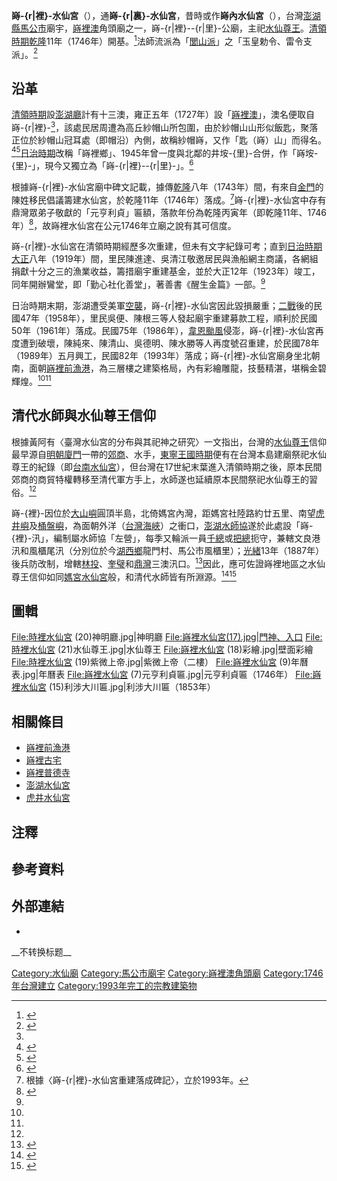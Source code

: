 {{東亞廟宇
|name=嵵-{r|裡}-水仙宮
|img=File:嵵裡水仙宮 (2)立面.jpg
|image_width=300 px
|location={{TWN}} 880 澎湖縣馬公市嵵-{r|裡}--{r|里}-24號
|god=[[水仙尊王|水仙尊王]]
|open_year= {{QIN}}[[乾隆|乾隆]]11年（1746年）前
|founder=不詳
|img_capt=立面
|type=水仙廟、角頭廟
|pinyin= Shí-lǐ shuǐ-xiān-gōng
|tl= Sî-lí Tsuí-sian-kiong
|cere_date=[[農曆|農曆]]十月初十（水仙尊王聖誕）}}

'''嵵-{r|裡}-水仙宮'''（{{Lang-nan-tw|Sî-lí Tsuí-sian-kiong}}），通'''嵵-{r|裏}-水仙宮'''，昔時或作'''嵵內水仙宮'''（{{Lang-nan-tw|Sî-lāi/luē Tsuí-sian-kiong}}），台灣[[澎湖縣|澎湖縣]][[馬公市|馬公市]]廟宇，[[嵵裡澳|嵵裡澳]]角頭廟之一，嵵-{r|裡}--{r|里}-公廟，主祀[[水仙尊王|水仙尊王]]。[[臺灣清治時期|清領時期]][[乾隆|乾隆]]11年（1746年）開基。<ref name=":3">{{Cite web|title=〈水仙宮〉|url=https://penghu.info/OB9383B4A8D1D5AF2B6D|accessdate=|author=|date=|format=|publisher=Penghu.Info｜澎湖知識服務平台|language=zh-tw|archiveurl=https://web.archive.org/web/20201109205255/https://penghu.info/OB9383B4A8D1D5AF2B6D|archivedate=2020-11-09|dead-url=no}}</ref>法師流派為「[[閭山派|閭山派]]」之「玉皇勅令、雷令支派」。<ref name=":12">{{Cite book|title=《澎湖廟宇的法師與乩童圖錄》|last=甘|first=村吉|publisher=甘村吉|year=2009|isbn=9789574164110|location=澎湖縣|language=zh-tw}}</ref>{{RP|60–62}}

== 沿革 ==
[[臺灣清治時期|清領時期]]設[[澎湖廳_(清治時期)|澎湖廳]]計有十三澳，雍正五年（1727年）設「[[嵵裡澚|嵵裡澳]]」，澳名便取自嵵-{r|裡}-<ref name=":0" />{{RP|64-65}}，該處民居周遭為高丘紗帽山所包圍，由於紗帽山山形似飯匙，聚落正位於紗帽山冠耳處（即帽沿）內側，故稱紗帽嵵，又作「匙（嵵）山」而得名。<ref>{{Cite web|title=〈嵵裡里〉|url=https://penghu.info/OB25C7271E19A95C8657|accessdate=|author=|date=|format=|publisher=Penghu.Info｜澎湖知識服務平台|language=zh-tw|archiveurl=https://web.archive.org/web/20201115094853/https://penghu.info/OB25C7271E19A95C8657|archivedate=2020-11-15|dead-url=no}}</ref><ref>{{Cite web|title=〈紗帽山〉|url=https://penghu.info/OB8E142F49CA42E6C829|accessdate=|author=|date=|format=|publisher=Penghu.Info｜澎湖知識服務平台|language=zh-tw|archiveurl=https://web.archive.org/web/20201210131237/https://penghu.info/OB8E142F49CA42E6C829|archivedate=2020-12-10|dead-url=no}}</ref>[[台灣日治時期|日治時期]]改稱「嵵裡鄉」、1945年曾一度與北鄰的井垵-{里}-合併，作「嵵垵-{里}-」，現今又獨立為「嵵-{r|裡}--{r|里}-」。<ref>{{Cite web|title=〈井垵里〉|url=https://penghu.info/OBC95B90990D0ED62A16|accessdate=|author=|date=2020-10-01|format=|publisher=Penghu.Info｜澎湖知識服務平台|language=zh-tw|archive-date=2020-11-15|archive-url=https://web.archive.org/web/20201115095119/https://penghu.info/OBC95B90990D0ED62A16|dead-url=no}}</ref>

根據嵵-{r|裡}-水仙宮廟中碑文記載，據傳[[乾隆|乾隆]]八年（1743年）間，有來自[[金門|金門]]的陳姓移民倡議籌建水仙宮，於乾隆11年（1746年）落成。<ref name=":0" group="注">根據〈嵵-{r|裡}-水仙宮重建落成碑記〉，立於1993年。</ref>嵵-{r|裡}-水仙宮中存有鼎灣眾弟子敬獻的「元亨利貞」匾額，落款年份為乾隆丙寅年（即乾隆11年、1746年）<ref>{{Cite web|title=〈元亨利亨匾〉|url=https://penghu.info/OB3EC15F160D36AE8218|accessdate=|author=|date=|last=|format=|publisher=Penghu.Info｜澎湖知識服務平台|language=zh-tw|archiveurl=https://web.archive.org/web/20201205021450/https://penghu.info/OB3EC15F160D36AE8218|archivedate=2020-12-05|dead-url=no}}</ref>，故嵵裡水仙宮在公元1746年立廟之說有其可信度。

嵵-{r|裡}-水仙宮在清領時期經歷多次重建，但未有文字紀錄可考；直到[[台灣日治時期|日治時期]][[大正|大正]]八年（1919年）間，里民陳進達、吳清江敬邀居民與漁船網主商議，各網組捐獻十分之三的漁業收益，籌措廟宇重建基金，並於大正12年（1923年）竣工，同年開辦鸞堂，即「勤心社化善堂」，著善書《醒生金篇》一部。<ref name=":3" />

日治時期末期，澎湖遭受美軍[[澎湖大空襲|空襲]]，嵵-{r|裡}-水仙宮因此毀損嚴重；[[第二次世界大战|二戰]]後的民國47年（1958年），里民吳便、陳根三等人發起廟宇重建募款工程，順利於民國50年（1961年）落成。民國75年（1986年），[[颱風韋恩_(1986年)|韋恩颱風]]侵澎，嵵-{r|裡}-水仙宮再度遭到破壞，陳純來、陳清山、吳德明、陳水勝等人再度號召重建，於民國78年（1989年）五月興工，民國82年（1993年）落成；嵵-{r|裡}-水仙宮廟身坐北朝南，面朝[[嵵裡前漁港|嵵裡前漁港]]，為三層樓之建築格局，內有彩繪雕龍，技藝精湛，堪稱金碧輝煌。<ref name=":3" /><ref name=":0" group="注" />

==清代水師與水仙尊王信仰 ==
{{see also|澎湖水仙宮}}

根據黃阿有〈臺灣水仙宮的分布與其祀神之研究〉一文指出，台灣的[[水仙尊王|水仙尊王]]信仰最早源自[[明朝|明朝]][[厦门市|廈門]]一帶的[[郊|郊商]]、水手，[[明鄭時期|東寧王國時期]]便有在台灣本島建廟祭祀水仙尊王的紀錄（即[[臺南水仙宮|台南水仙宮]]），但台灣在17世紀末葉進入清領時期之後，原本民間郊商的商貿特權轉移至清代軍方手上，水師遂也延續原本民間祭祀水仙尊王的習俗。<ref name=":1" />

嵵-{裡}-因位於[[澎湖本島|大山嶼]]圓頂半島，北倚媽宮內灣，距媽宮社陸路約廿五里、南望[[虎井嶼|虎井嶼]]及[[桶盤嶼|桶盤嶼]]，為面朝外洋（[[台灣海峽|台灣海峽]]）之衝口，[[澎湖水師協|澎湖水師協]]遂於此處設「嵵-{裡}-汛」，編制屬水師協「左營」，每季又輪派一員[[千總|千總]]或[[把总|把總]]扼守，兼轄文良港汛和風櫃尾汛（分別位於今[[湖西鄉|湖西鄉]]龍門村、馬公市風櫃里）；[[光绪|光緒]]13年（1887年）後兵防改制，增轄[[林投澚|林投]]、[[南藔澚|奎璧]]和[[鼎灣澚|鼎灣]]三澳汛口。<ref name=":0">{{Cite book|title=《澎湖廳志稿》|last=林|first=豪|publisher=臺灣省文獻委員會|year=1998|isbn=9570210427|location=南投市|pages=|language=zh-tw}}</ref>{{Rp|220-225}}因此，應可佐證嵵裡地區之水仙尊王信仰如同[[澎湖水仙宮|媽宮水仙宮]]般，和清代水師皆有所淵源。<ref name=":1">{{Cite web|title=〈臺灣水仙宮的分布與其祀神之研究 〉|url=https://www.grb.gov.tw/search/planDetail?id=2580502|accessdate=|author=|date=|last=黃|first=阿有|year=2013|format=|publisher=政府研究資訊系統|language=zh-tw|archiveurl=https://web.archive.org/web/20201209230748/https://www.grb.gov.tw/search/planDetail?id=2580502|archivedate=2020-12-09|dead-url=no}}</ref><ref>{{Cite web|title=〈水仙宮〉|url=https://penghu.info/OB0CDBE3D4A0615331F6|accessdate=|author=|date=|last=許|first=玉河|format=|publisher=Penghu.Info｜澎湖知識服務平台|language=zh-tw|archiveurl=https://web.archive.org/web/20180625075735/https://penghu.info/OB0CDBE3D4A0615331F6|archivedate=2018-06-25|dead-url=no}}</ref>

== 圖輯 ==
<gallery mode="packed">
File:時裡水仙宮 (20)神明廳.jpg|神明廳
File:嵵裡水仙宮(17).jpg|門神、入口
File:時裡水仙宮 (21)水仙尊王.jpg|水仙尊王
File:嵵裡水仙宮 (18)彩繪.jpg|壁面彩繪
File:時裡水仙宮 (19)紫微上帝.jpg|紫微上帝（二樓）
File:嵵裡水仙宮 (9)年曆表.jpg|年曆表
File:嵵裡水仙宮 (7)元亨利貞匾.jpg|元亨利貞匾（1746年）
File:嵵裡水仙宮 (15)利涉大川匾.jpg|利涉大川匾（1853年）
</gallery>

== 相關條目 ==
* [[嵵裡前漁港|嵵裡前漁港]]
* [[嵵裡古宅|嵵裡古宅]]
* [[嵵裡普德寺|嵵裡普德寺]]
* [[澎湖水仙宮|澎湖水仙宮]]
* [[虎井水仙宮|虎井水仙宮]]

== 注釋 ==

{{Reflist|group=注}}{{notelist|iger=}}
{{Coord|23.524775|N|119.570186|E|display=title|format=dms}}

== 參考資料 ==
{{DEFAULTSORT:Shili}}
{{references|30em}}
{{Portal bar|臺灣|澎湖|道教|border=no}}

== 外部連結 ==
{{Commons category|Shili Shuixian Temple|嵵裡水仙宮}}
* {{Facebook|id=ShiLiNo1|name=澎湖嵵裡水仙宮武轎會}}

{{澎湖縣馬公市寺廟列表}}
[[Category:水仙廟|Category:水仙廟]]
[[Category:馬公市廟宇|Category:馬公市廟宇]]
[[Category:嵵裡澳角頭廟|Category:嵵裡澳角頭廟]]
[[Category:1746年台灣建立|Category:1746年台灣建立]]
[[Category:1993年完工的宗教建築物|Category:1993年完工的宗教建築物]]
__不转换标题__